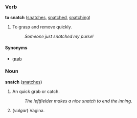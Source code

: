 ===Verb===
'''to snatch''' ([[snatches]], [[snatched]], [[snatching]])

# To grasp and remove quickly.
#: ''Someone just snatched my purse!''

====Synonyms====
*[[grab]]

===Noun===
'''snatch''' ([[snatches]])

# An quick grab or catch.
#: ''The leftfielder makes a nice snatch to end the inning.''
# (''vulgar'') Vagina.